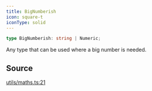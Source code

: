 ```yaml
---
title: BigNumberish
icon: square-t
iconType: solid
---
```


```ts
type BigNumberish: string | Numeric;
```

Any type that can be used where a big number is needed.

## Source

[utils/maths.ts:21](https://github.com/dominant-strategies/quais.js/blob/44db7a104713f115e86d9efb2438f21cdb3fbe55/src/utils/maths.ts#L21)
